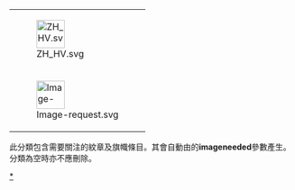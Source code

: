 {{tracking category}}
{{Empty category}}
{| border="0" align="left"
|-
| [[Image:ZH_HV.svg|50px]]
|-
| [[Image:Image-request.svg|50px]]
|}
此分類包含需要關注的紋章及旗幟條目。其會自動由{{tl|WikiProject Heraldry and vexillology}}的'''imageneeded'''參數產生。分類為空時亦不應刪除。

[[Category:紋章及旗幟專題|*]]